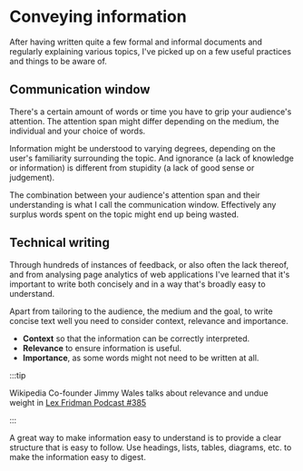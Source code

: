 # Conveying information

After having written quite a few formal and informal documents and regularly explaining various
topics, I've picked up on a few useful practices and things to be aware of.

## Communication window

There's a certain amount of words or time you have to grip your audience's attention. The attention
span might differ depending on the medium, the individual and your choice of words.

Information might be understood to varying degrees, depending on the user's familiarity surrounding
the topic. And ignorance (a lack of knowledge or information) is different from stupidity (a lack of
good sense or judgement).

The combination between your audience's attention span and their understanding is what I call the
communication window. Effectively any surplus words spent on the topic might end up being wasted.

## Technical writing

Through hundreds of instances of feedback, or also often the lack thereof, and from analysing page
analytics of web applications I've learned that it's important to write both concisely and in a way
that's broadly easy to understand.

Apart from tailoring to the audience, the medium and the goal, to write concise text well you need
to consider context, relevance and importance.

- **Context** so that the information can be correctly interpreted.
- **Relevance** to ensure information is useful.
- **Importance**, as some words might not need to be written at all.

:::tip

Wikipedia Co-founder Jimmy Wales talks about relevance and undue weight in
[Lex Fridman Podcast #385](https://youtu.be/diJp4zoQPqo?t=1471)

:::

A great way to make information easy to understand is to provide a clear structure that is easy to
follow. Use headings, lists, tables, diagrams, etc. to make the information easy to digest.
